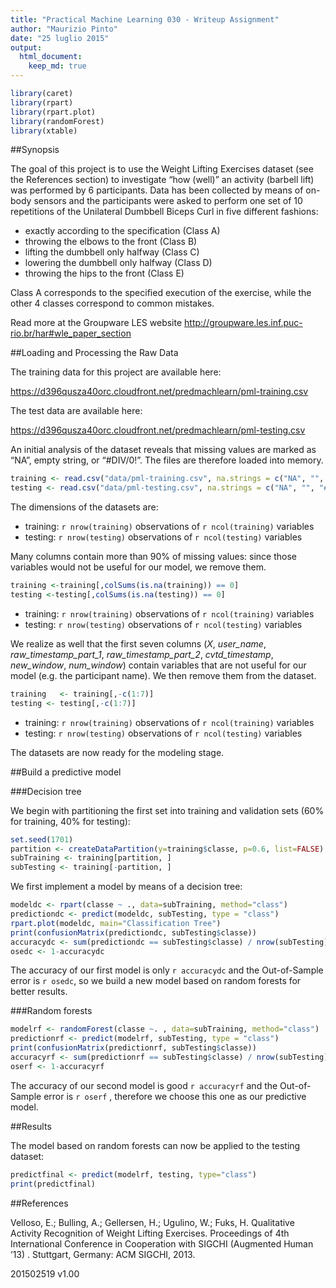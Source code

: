 ```yaml
---
title: "Practical Machine Learning 030 - Writeup Assignment"
author: "Maurizio Pinto"
date: "25 luglio 2015"
output: 
  html_document:
    keep_md: true
---
```


```r
library(caret)
library(rpart)
library(rpart.plot)
library(randomForest)
library(xtable)
```

##Synopsis

The goal of this project is to use the Weight Lifting Exercises dataset (see the References section) to investigate "how (well)" an activity (barbell lift) was performed by 6 participants. Data has been collected by means of on-body sensors and the participants were asked to perform one set of 10 repetitions of the Unilateral Dumbbell Biceps Curl in five different fashions:

* exactly according to the specification (Class A)
* throwing the elbows to the front (Class B)
* lifting the dumbbell only halfway (Class C)
* lowering the dumbbell only halfway (Class D)
* throwing the hips to the front (Class E)

Class A corresponds to the specified execution of the exercise, while the other 4 classes correspond to common mistakes.

Read more at the Groupware LES website [http://groupware.les.inf.puc-rio.br/har#wle_paper_section](http://groupware.les.inf.puc-rio.br/har#wle_paper_section)


##Loading and Processing the Raw Data

The training data for this project are available here: 

[https://d396qusza40orc.cloudfront.net/predmachlearn/pml-training.csv](https://d396qusza40orc.cloudfront.net/predmachlearn/pml-training.csv)

The test data are available here: 

[https://d396qusza40orc.cloudfront.net/predmachlearn/pml-testing.csv](https://d396qusza40orc.cloudfront.net/predmachlearn/pml-testing.csv)

An initial analysis of the dataset reveals that missing values are marked as "NA", empty string, or "#DIV/0!". The files are therefore loaded into memory.

```r
training <- read.csv("data/pml-training.csv", na.strings = c("NA", "", "#DIV/0!"))
testing <- read.csv("data/pml-testing.csv", na.strings = c("NA", "", "#DIV/0!"))
```

The dimensions of the datasets are:

* training: `r nrow(training)` observations of `r ncol(training)` variables
* testing: `r nrow(testing)` observations of `r ncol(testing)` variables

Many columns contain more than 90% of missing values: since those variables would not be useful for our model, we remove them.

```r
training <-training[,colSums(is.na(training)) == 0]
testing <-testing[,colSums(is.na(testing)) == 0]
```

* training: `r nrow(training)` observations of `r ncol(training)` variables
* testing: `r nrow(testing)` observations of `r ncol(testing)` variables

We realize as well that the first seven columns (*X*, *user_name*, *raw_timestamp_part_1*, *raw_timestamp_part_2*, *cvtd_timestamp*, *new_window*, *num_window*) contain variables that are not useful for our model (e.g. the participant name). We then remove them from the dataset.

```r
training   <- training[,-c(1:7)]
testing <- testing[,-c(1:7)]
```

* training: `r nrow(training)` observations of `r ncol(training)` variables
* testing: `r nrow(testing)` observations of `r ncol(testing)` variables

The datasets are now ready for the modeling stage.

##Build a predictive model

###Decision tree

We begin with partitioning the first set into training and validation sets (60% for training, 40% for testing):

```r
set.seed(1701)
partition <- createDataPartition(y=training$classe, p=0.6, list=FALSE)
subTraining <- training[partition, ] 
subTesting <- training[-partition, ]
```

We first implement a model by means of a decision tree:

```r
modeldc <- rpart(classe ~ ., data=subTraining, method="class")
predictiondc <- predict(modeldc, subTesting, type = "class")
rpart.plot(modeldc, main="Classification Tree")
print(confusionMatrix(predictiondc, subTesting$classe))
accuracydc <- sum(predictiondc == subTesting$classe) / nrow(subTesting)
osedc <- 1-accuracydc
```

The accuracy of our first model is only `r accuracydc` and the Out-of-Sample error is `r osedc`, so we build a new model based on random forests for better results.

###Random forests

```r
modelrf <- randomForest(classe ~. , data=subTraining, method="class")
predictionrf <- predict(modelrf, subTesting, type = "class")
print(confusionMatrix(predictionrf, subTesting$classe))
accuracyrf <- sum(predictionrf == subTesting$classe) / nrow(subTesting)
oserf <- 1-accuracyrf
```

The accuracy of our second model is good `r accuracyrf` and the Out-of-Sample error is `r oserf` , therefore we choose this one as our predictive model.

##Results

The model based on random forests can now be applied to the testing dataset:

```r
predictfinal <- predict(modelrf, testing, type="class")
print(predictfinal)
```


##References

Velloso, E.; Bulling, A.; Gellersen, H.; Ugulino, W.; Fuks, H. Qualitative Activity Recognition of Weight Lifting Exercises. Proceedings of 4th International Conference in Cooperation with SIGCHI (Augmented Human '13) . Stuttgart, Germany: ACM SIGCHI, 2013.

201502519 v1.00
